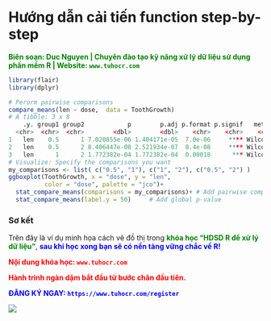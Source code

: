 Hướng dẫn cải tiến function step-by-step
===============================================

<span style="color: green">**Biên soạn: Duc Nguyen | Chuyên đào tạo kỹ năng xử lý dữ liệu sử dụng phần mềm R | Website: `www.tuhocr.com`**</span> 

```r
library(flair)
library(dplyr)
```


```r
# Perorm pairwise comparisons
compare_means(len ~ dose,  data = ToothGrowth)
# A tibble: 3 x 8
    .y. group1 group2            p        p.adj p.format p.signif   method
  <chr>  <chr>  <chr>        <dbl>        <dbl>    <chr>    <chr>    <chr>
1   len    0.5      1 7.020855e-06 1.404171e-05  7.0e-06     **** Wilcoxon
2   len    0.5      2 8.406447e-08 2.521934e-07  8.4e-08     **** Wilcoxon
3   len      1      2 1.772382e-04 1.772382e-04  0.00018      *** Wilcoxon
# Visualize: Specify the comparisons you want
my_comparisons <- list( c("0.5", "1"), c("1", "2"), c("0.5", "2") )
ggboxplot(ToothGrowth, x = "dose", y = "len",
          color = "dose", palette = "jco")+ 
  stat_compare_means(comparisons = my_comparisons)+ # Add pairwise comparisons p-value
  stat_compare_means(label.y = 50)     # Add global p-value
```


















### Sơ kết

Trên đây là ví dụ minh họa cách vẽ đồ thị trong <span style="color: green">**khóa học "HDSD R để xử lý dữ liệu"**<span style="color: blue">, **sau khi học xong bạn sẽ có nền tảng vững chắc về R!**

<span style="color: red">**Nội dung khóa học: `www.tuhocr.com` **</span>

<span style="color: red">**Hành trình ngàn dặm bắt đầu từ bước chân đầu tiên.**</span>

<span style="color: blue">**ĐĂNG KÝ NGAY: `https://www.tuhocr.com/register`**</span>

![](D:/tuhocr/tuhocr.png)